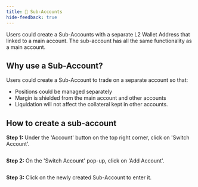 ```yaml
---
title: 💼 Sub-Accounts
hide-feedback: true
---
```

Users could create a Sub-Accounts with a separate L2 Wallet Address that linked to a main account. The sub-account has all the same functionality as a main account.

## Why use a Sub-Account?

Users could create a Sub-Account to trade on a separate account so that:

* Positions could be managed separately
* Margin is shielded from the main account and other accounts
* Liquidation will not affect the collateral kept in other accounts.

## How to create a sub-account

**Step 1:** Under the 'Account' button on the top right corner, click on 'Switch Account'.

<img src="../../assets/Screenshot 2024-07-22 at 3.39.18 PM (1).png" alt=""/>

**Step 2:** On the 'Switch Account' pop-up, click on 'Add Account'.

<img src="../../assets/Screenshot 2024-07-22 at 3.47.53 PM (1).png" alt=""/>

**Step 3:** Click on the newly created Sub-Account to enter it.

<img src="../../assets/Screenshot 2024-07-22 at 3.50.30 PM.png" alt=""/>
